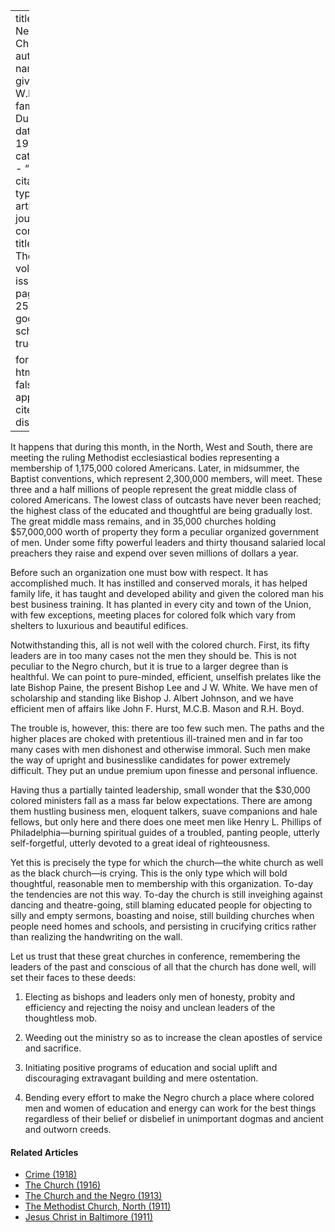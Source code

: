 
---
title: 'The Negro Church'
author:
  - name:
      given: W.E.B.
      family: Du Bois
date: May 1912
categories: 
  - ""
citation: 
  type: article-journal
  container-title: The Crisis
  volume: 4
  issue: 1
  page: 24-25
google-scholar: true

format:
  html:
    toc: false
    appendix-cite-as: display
---



It happens that during this month, in the North, West and South, there
are meeting the ruling Methodist ecclesiastical bodies representing a
membership of 1,175,000 colored Americans. Later, in midsummer, the
Baptist conventions, which represent 2,300,000 members, will meet. These
three and a half millions of people represent the great middle class of
colored Americans. The lowest class of outcasts have never been reached;
the highest class of the educated and thoughtful are being gradually
lost. The great middle mass remains, and in 35,000 churches holding
\$57,000,000 worth of property they form a peculiar organized government
of men. Under some fifty powerful leaders and thirty thousand salaried
local preachers they raise and expend over seven millions of dollars a
year.

Before such an organization one must bow with respect. It has
accomplished much. It has instilled and conserved morals, it has helped
family life, it has taught and developed ability and given the colored
man his best business training. It has planted in every city and town of
the Union, with few exceptions, meeting places for colored folk which
vary from shelters to luxurious and beautiful edifices.

Notwithstanding this, all is not well with the colored church. First,
its fifty leaders are in too many cases not the men they should be. This
is not peculiar
to the Negro church, but it is true to a larger degree than is
healthful. We can point to pure-minded, efficient, unselfish prelates
like the late Bishop Paine, the present Bishop Lee and J W. White. We
have men of scholarship and standing like Bishop J. Albert Johnson, and
we have efficient men of affairs like John F. Hurst, M.C.B. Mason and
R.H. Boyd.

The trouble is, however, this: there are too few such men. The paths and
the higher places are choked with pretentious ill-trained men and in far
too many cases with men dishonest and otherwise immoral. Such men make
the way of upright and businesslike candidates for power extremely
difficult. They put an undue premium upon finesse and personal
influence.

Having thus a partially tainted leadership, small wonder that the
\$30,000 colored ministers fall as a mass far below expectations. There
are among them hustling business men, eloquent talkers, suave companions
and hale fellows, but only here and there does one meet men like Henry
L. Phillips of Philadelphia---burning spiritual guides of a troubled,
panting people, utterly self-forgetful, utterly devoted to a great ideal
of righteousness.

Yet this is precisely the type for which the church---the white church
as well as the black church---is crying. This is the only type which
will bold thoughtful, reasonable men to membership with this
organization. To-day the tendencies are not this way. To-day the church
is still inveighing against dancing and theatre-going, still blaming
educated people for objecting to silly and empty sermons, boasting and
noise, still building churches when people need homes and schools, and
persisting in crucifying critics rather than realizing the handwriting
on the wall.

Let us trust that these great churches in conference, remembering the
leaders of the past and conscious of all that the church has done well,
will set their faces to these deeds:

1.  Electing as bishops and leaders only men of honesty, probity and
efficiency and rejecting the noisy and unclean leaders of the
thoughtless mob.

2.  Weeding out the ministry so as to increase the clean apostles of
service and sacrifice.

3.  Initiating positive programs of education and social uplift and
discouraging extravagant building and mere ostentation.

4.  Bending every effort to make the Negro church a place where colored
men and women of education and energy can work for the best things
regardless of their belief or disbelief in unimportant dogmas and
ancient and outworn creeds.

<!-- Similar articles start here -->
<div  class="clear-wrap"></div>

#### Related Articles

* [Crime (1918)](/Volumes/15/05/crime.html)
* [The Church (1916)](/Volumes/11/06/church.html)
* [The Church and the Negro (1913)](/Volumes/06/06/church_negro.html)
* [The Methodist Church, North (1911)](/Volumes/01/05/methodist_church_north.html)
* [Jesus Christ in Baltimore (1911)](/Volumes/01/03/baltimore.html)

<!-- Similar articles end here -->